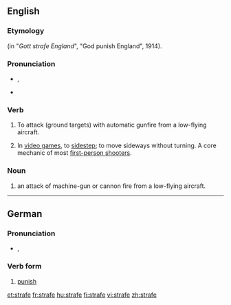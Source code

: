 {{also|Strafe}}
==English==

===Etymology===
{{etyl|de}} {{term|strafe||punish|lang=de}} (in "''Gott strafe England''", "God punish England", 1914).

===Pronunciation===
* {{a|UK}} {{IPA|/stɹeɪf/}}, {{SAMPA|/streIf/}}
* {{rhymes|eɪf}}

===Verb===
{{en-verb|straf|es}}

# {{transitive}} To attack (ground targets) with automatic gunfire from a low-flying aircraft.
# {{transitive|video games}} In [[video game]]s, to [[sidestep]]; to move sideways without turning. A core mechanic of most [[first-person shooter]]s.

===Noun===
{{en-noun}}

# an attack of machine-gun or cannon fire from a low-flying aircraft.

----

==German==

===Pronunciation===
* {{IPA|/ˈstʁaːf.ə/|lang=de}}, {{SAMPA|/"stRa:f.@/}}

===Verb form===
{{infl|de|verb form|1st person singular and imperative of|[[strafen]]}}

# [[punish]]

[[et:strafe]]
[[fr:strafe]]
[[hu:strafe]]
[[fi:strafe]]
[[vi:strafe]]
[[zh:strafe]]
